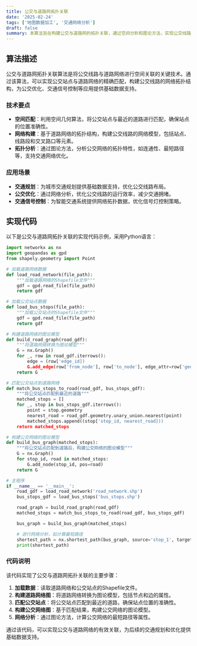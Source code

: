 ```yaml
---
title: 公交与道路网拓扑关联
date: '2025-02-24'
tags: ['地图数据加工', '交通网络分析']
draft: false
summary: 本算法旨在构建公交与道路网的拓扑关联，通过空间分析和图论方法，实现公交线路与道路网络的有效连接，支持交通规划、公交优化等应用。
---
```


## 算法描述

公交与道路网拓扑关联算法是将公交线路与道路网络进行空间关联的关键技术。通过该算法，可以实现公交站点与道路网络的精确匹配，构建公交线路的网络拓扑结构，为公交优化、交通信号控制等应用提供基础数据支持。

### 技术要点

- **空间匹配**：利用空间几何算法，将公交站点与最近的道路进行匹配，确保站点的位置准确性。
- **网络构建**：基于道路网络的拓扑结构，构建公交线路的网络模型，包括站点、线路段和交叉路口等元素。
- **拓扑分析**：通过图论方法，分析公交网络的拓扑特性，如连通性、最短路径等，支持交通网络优化。

### 应用场景

- **交通规划**：为城市交通规划提供基础数据支持，优化公交线路布局。
- **公交优化**：通过网络分析，优化公交线路的运行效率，减少交通拥堵。
- **交通信号控制**：为智能交通系统提供网络拓扑数据，优化信号灯控制策略。

## 实现代码

以下是公交与道路网拓扑关联的实现代码示例，采用Python语言：

```python
import networkx as nx
import geopandas as gpd
from shapely.geometry import Point

# 加载道路网络数据
def load_road_network(file_path):
    """加载道路网络的Shapefile文件"""
    gdf = gpd.read_file(file_path)
    return gdf

# 加载公交站点数据
def load_bus_stops(file_path):
    """加载公交站点的Shapefile文件"""
    gdf = gpd.read_file(file_path)
    return gdf

# 构建道路网络的图论模型
def build_road_graph(road_gdf):
    """将道路网络转换为图论模型"""
    G = nx.Graph()
    for _, row in road_gdf.iterrows():
        edge = (row['edge_id])
        G.add_edge(row['from_node'], row['to_node'], edge_attr=row['geometry'])
    return G

# 匹配公交站点到道路网络
def match_bus_stops_to_road(road_gdf, bus_stops_gdf):
    """将公交站点匹配到最近的道路"""
    matched_stops = []
    for _, stop in bus_stops_gdf.iterrows():
        point = stop.geometry
        nearest_road = road_gdf.geometry.unary_union.nearest(point)
        matched_stops.append((stop['stop_id, nearest_road]))
    return matched_stops

# 构建公交网络的图论模型
def build_bus_graph(matched_stops):
    """将公交站点匹配到道路后，构建公交网络的图论模型"""
    G = nx.Graph()
    for stop_id, road in matched_stops:
        G.add_node(stop_id, pos=road)
    return G

# 主程序
if __name__ == '__main__':
    road_gdf = load_road_network('road_network.shp')
    bus_stops_gdf = load_bus_stops('bus_stops.shp')

    road_graph = build_road_graph(road_gdf)
    matched_stops = match_bus_stops_to_road(road_gdf, bus_stops_gdf)

    bus_graph = build_bus_graph(matched_stops)

    # 进行网络分析，如计算最短路径
    shortest_path = nx.shortest_path(bus_graph, source='stop_1', target='stop_2')
    print(shortest_path)
```

### 代码说明

该代码实现了公交与道路网拓扑关联的主要步骤：

1. **加载数据**：读取道路网络和公交站点的Shapefile文件。
2. **构建道路网络图**：将道路网络转换为图论模型，包括节点和边的属性。
3. **匹配公交站点**：将公交站点匹配到最近的道路，确保站点位置的准确性。
4. **构建公交网络图**：基于匹配结果，构建公交网络的图论模型。
5. **网络分析**：通过图论方法，计算公交网络的最短路径等属性。

通过该代码，可以实现公交与道路网络的有效关联，为后续的交通规划和优化提供基础数据支持。
